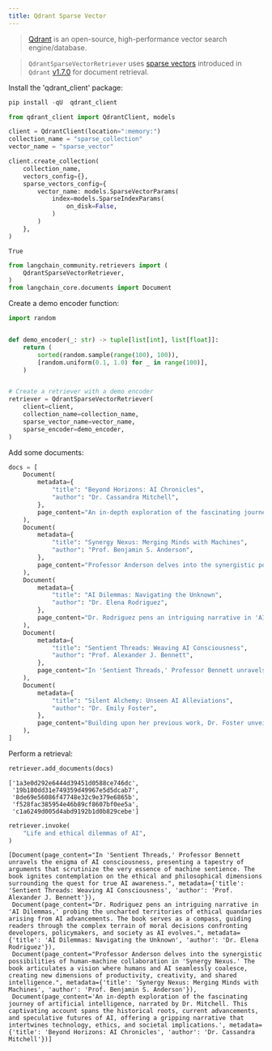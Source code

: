 ```yaml
---
title: Qdrant Sparse Vector
---
```


>[Qdrant](https://qdrant.tech/) is an open-source, high-performance vector search engine/database.

>`QdrantSparseVectorRetriever` uses [sparse vectors](https://qdrant.tech/articles/sparse-vectors/) introduced in `Qdrant` [v1.7.0](https://qdrant.tech/articles/qdrant-1.7.x/) for document retrieval.

Install the 'qdrant_client' package:

```python
pip install -qU  qdrant_client
```

```python
from qdrant_client import QdrantClient, models

client = QdrantClient(location=":memory:")
collection_name = "sparse_collection"
vector_name = "sparse_vector"

client.create_collection(
    collection_name,
    vectors_config={},
    sparse_vectors_config={
        vector_name: models.SparseVectorParams(
            index=models.SparseIndexParams(
                on_disk=False,
            )
        )
    },
)
```

```output
True
```

```python
from langchain_community.retrievers import (
    QdrantSparseVectorRetriever,
)
from langchain_core.documents import Document
```

Create a demo encoder function:

```python
import random


def demo_encoder(_: str) -> tuple[list[int], list[float]]:
    return (
        sorted(random.sample(range(100), 100)),
        [random.uniform(0.1, 1.0) for _ in range(100)],
    )


# Create a retriever with a demo encoder
retriever = QdrantSparseVectorRetriever(
    client=client,
    collection_name=collection_name,
    sparse_vector_name=vector_name,
    sparse_encoder=demo_encoder,
)
```

Add some documents:

```python
docs = [
    Document(
        metadata={
            "title": "Beyond Horizons: AI Chronicles",
            "author": "Dr. Cassandra Mitchell",
        },
        page_content="An in-depth exploration of the fascinating journey of artificial intelligence, narrated by Dr. Mitchell. This captivating account spans the historical roots, current advancements, and speculative futures of AI, offering a gripping narrative that intertwines technology, ethics, and societal implications.",
    ),
    Document(
        metadata={
            "title": "Synergy Nexus: Merging Minds with Machines",
            "author": "Prof. Benjamin S. Anderson",
        },
        page_content="Professor Anderson delves into the synergistic possibilities of human-machine collaboration in 'Synergy Nexus.' The book articulates a vision where humans and AI seamlessly coalesce, creating new dimensions of productivity, creativity, and shared intelligence.",
    ),
    Document(
        metadata={
            "title": "AI Dilemmas: Navigating the Unknown",
            "author": "Dr. Elena Rodriguez",
        },
        page_content="Dr. Rodriguez pens an intriguing narrative in 'AI Dilemmas,' probing the uncharted territories of ethical quandaries arising from AI advancements. The book serves as a compass, guiding readers through the complex terrain of moral decisions confronting developers, policymakers, and society as AI evolves.",
    ),
    Document(
        metadata={
            "title": "Sentient Threads: Weaving AI Consciousness",
            "author": "Prof. Alexander J. Bennett",
        },
        page_content="In 'Sentient Threads,' Professor Bennett unravels the enigma of AI consciousness, presenting a tapestry of arguments that scrutinize the very essence of machine sentience. The book ignites contemplation on the ethical and philosophical dimensions surrounding the quest for true AI awareness.",
    ),
    Document(
        metadata={
            "title": "Silent Alchemy: Unseen AI Alleviations",
            "author": "Dr. Emily Foster",
        },
        page_content="Building upon her previous work, Dr. Foster unveils 'Silent Alchemy,' a profound examination of the covert presence of AI in our daily lives. This illuminating piece reveals the subtle yet impactful ways in which AI invisibly shapes our routines, emphasizing the need for heightened awareness in our technology-driven world.",
    ),
]
```

Perform a retrieval:

```python
retriever.add_documents(docs)
```

```output
['1a3e0d292e6444d39451d0588ce746dc',
 '19b180dd31e749359d49967e5d5dcab7',
 '8de69e56086f47748e32c9e379e6865b',
 'f528fac385954e46b89cf8607bf0ee5a',
 'c1a6249d005d4abd9192b1d0b829cebe']
```

```python
retriever.invoke(
    "Life and ethical dilemmas of AI",
)
```

```output
[Document(page_content="In 'Sentient Threads,' Professor Bennett unravels the enigma of AI consciousness, presenting a tapestry of arguments that scrutinize the very essence of machine sentience. The book ignites contemplation on the ethical and philosophical dimensions surrounding the quest for true AI awareness.", metadata={'title': 'Sentient Threads: Weaving AI Consciousness', 'author': 'Prof. Alexander J. Bennett'}),
 Document(page_content="Dr. Rodriguez pens an intriguing narrative in 'AI Dilemmas,' probing the uncharted territories of ethical quandaries arising from AI advancements. The book serves as a compass, guiding readers through the complex terrain of moral decisions confronting developers, policymakers, and society as AI evolves.", metadata={'title': 'AI Dilemmas: Navigating the Unknown', 'author': 'Dr. Elena Rodriguez'}),
 Document(page_content="Professor Anderson delves into the synergistic possibilities of human-machine collaboration in 'Synergy Nexus.' The book articulates a vision where humans and AI seamlessly coalesce, creating new dimensions of productivity, creativity, and shared intelligence.", metadata={'title': 'Synergy Nexus: Merging Minds with Machines', 'author': 'Prof. Benjamin S. Anderson'}),
 Document(page_content='An in-depth exploration of the fascinating journey of artificial intelligence, narrated by Dr. Mitchell. This captivating account spans the historical roots, current advancements, and speculative futures of AI, offering a gripping narrative that intertwines technology, ethics, and societal implications.', metadata={'title': 'Beyond Horizons: AI Chronicles', 'author': 'Dr. Cassandra Mitchell'})]
```
